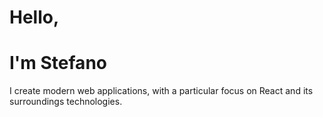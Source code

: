 # Hello,

# I'm Stefano

I create modern web applications, with a particular focus on React and its surroundings technologies.
